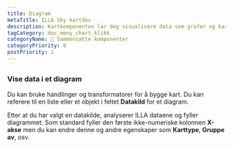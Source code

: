 ```yaml
---
title: Diagram
metaTitle: ILLA Sky kartdoc
description: Kartkomponenten lar deg visualisere data som grafer og kart. Det er laget ved hjelp av Chart.js.
tagCategory: doc_meny_chart_klikk
categoryName: 🧬 Sammensatte komponenter
categoryPriority: 6
postPriority: 1
---
```


## <Heading hidden>Figur</Heading>

### Vise data i et diagram

Du kan bruke handlinger og transformatorer for å bygge kart. Du kan referere til en liste eller et objekt i feltet **Datakild** for et diagram. 

Etter at du har valgt en datakilde, analyserer ILLA dataene og fyller diagrammet. Som standard fyller den første ikke-numeriske kolonnen **X-akse** men du kan endre denne og andre egenskaper som **Karttype**, **Gruppe av**, osv.

<img src='https://cdn.illacloud.com/official-website/img/docs/assemble/chart1.png' alt="" />

<img src='https://cdn.illacloud.com/official-website/img/docs/assemble/chart2.png' alt="" />
